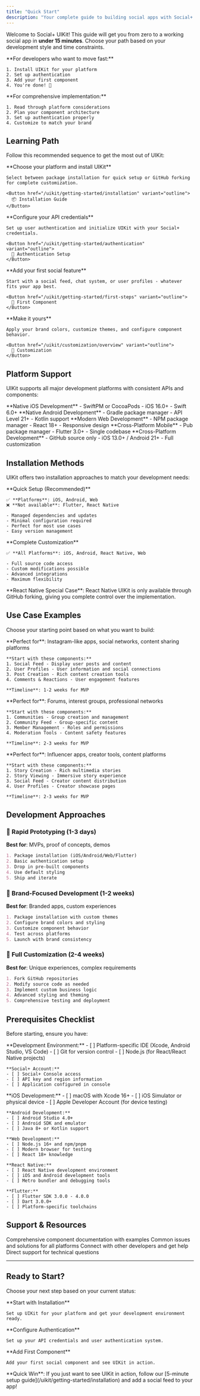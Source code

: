 ```yaml
---
title: "Quick Start"
description: "Your complete guide to building social apps with Social+ UIKit - from installation to your first component"
---
```


Welcome to Social+ UIKit! This guide will get you from zero to a working social app in **under 15 minutes**. Choose your path based on your development style and time constraints.

<CardGroup cols={2}>
  <Card title="Quick Start" icon="rocket">
    **For developers who want to move fast:**
    
    1. Install UIKit for your platform
    2. Set up authentication
    3. Add your first component
    4. You're done! 🎉
  </Card>
  <Card title="Complete Guide" icon="book">
    **For comprehensive implementation:**
    
    1. Read through platform considerations
    2. Plan your component architecture
    3. Set up authentication properly
    4. Customize to match your brand
  </Card>
</CardGroup>

## Learning Path

Follow this recommended sequence to get the most out of UIKit:

<Steps>
  <Step title="Installation">
    **Choose your platform and install UIKit**
    
    Select between package installation for quick setup or GitHub forking for complete customization.
    
    <Button href="/uikit/getting-started/installation" variant="outline">
      📦 Installation Guide
    </Button>
  </Step>
  
  <Step title="Authentication">
    **Configure your API credentials**
    
    Set up user authentication and initialize UIKit with your Social+ credentials.
    
    <Button href="/uikit/getting-started/authentication" variant="outline">
      🔑 Authentication Setup
    </Button>
  </Step>
  
  <Step title="First Component">
    **Add your first social feature**
    
    Start with a social feed, chat system, or user profiles - whatever fits your app best.
    
    <Button href="/uikit/getting-started/first-steps" variant="outline">
      🧩 First Component
    </Button>
  </Step>
  
  <Step title="Customization">
    **Make it yours**
    
    Apply your brand colors, customize themes, and configure component behavior.
    
    <Button href="/uikit/customization/overview" variant="outline">
      🎨 Customization
    </Button>
  </Step>
</Steps>

## Platform Support

UIKit supports all major development platforms with consistent APIs and components:

<CardGroup cols={3}>
  <Card title="iOS" icon="apple" href="/uikit/getting-started/installation#ios">
    **Native iOS Development**
    - SwiftPM or CocoaPods
    - iOS 16.0+
    - Swift 6.0+
  </Card>
  <Card title="Android" icon="android" href="/uikit/getting-started/installation#android">
    **Native Android Development**
    - Gradle package manager
    - API Level 21+
    - Kotlin support
  </Card>
    <Card title="Web (React)" icon="globe" href="/uikit/getting-started/installation#web-react">
    **Modern Web Development**
    - NPM package manager
    - React 18+
    - Responsive design
  </Card>
</CardGroup>

<CardGroup cols={2}>

  <Card title="Flutter" icon="flutter" href="/uikit/getting-started/installation#flutter">
    **Cross-Platform Mobile**
    - Pub package manager
    - Flutter 3.0+
    - Single codebase
  </Card>
    <Card title="React Native" icon="react" href="/uikit/getting-started/installation#react-native">
    **Cross-Platform Development**
    - GitHub source only
    - iOS 13.0+ / Android 21+
    - Full customization
  </Card>
</CardGroup>

## Installation Methods

UIKit offers two installation approaches to match your development needs:

<CardGroup cols={2}>
  <Card title="Package Installation" icon="cube">
    **Quick Setup (Recommended)**
    
    ✅ **Platforms**: iOS, Android, Web  
    ❌ **Not available**: Flutter, React Native
    
    - Managed dependencies and updates
    - Minimal configuration required
    - Perfect for most use cases
    - Easy version management
  </Card>
  <Card title="GitHub Fork" icon="code-fork">
    **Complete Customization**
    
    ✅ **All Platforms**: iOS, Android, React Native, Web
    
    - Full source code access
    - Custom modifications possible
    - Advanced integrations
    - Maximum flexibility
  </Card>
</CardGroup>

<Info>
**React Native Special Case**: React Native UIKit is only available through GitHub forking, giving you complete control over the implementation.
</Info>

## Use Case Examples

Choose your starting point based on what you want to build:

<Tabs>
  <Tab title="Social Media App">
    **Perfect for**: Instagram-like apps, social networks, content sharing platforms
    
    **Start with these components:**
    1. Social Feed - Display user posts and content
    2. User Profiles - User information and social connections
    3. Post Creation - Rich content creation tools
    4. Comments & Reactions - User engagement features
    
    **Timeline**: 1-2 weeks for MVP
  </Tab>
  
<Tab title="Community Platform">
    **Perfect for**: Forums, interest groups, professional networks
    
    **Start with these components:**
    1. Communities - Group creation and management
    2. Community Feed - Group-specific content
    3. Member Management - Roles and permissions
    4. Moderation Tools - Content safety features
    
    **Timeline**: 2-3 weeks for MVP
  </Tab>
  
  <Tab title="Content Creator Platform">
    **Perfect for**: Influencer apps, creator tools, content platforms
    
    **Start with these components:**
    1. Story Creation - Rich multimedia stories
    2. Story Viewing - Immersive story experience
    3. Social Feed - Creator content distribution
    4. User Profiles - Creator showcase pages
    
    **Timeline**: 2-3 weeks for MVP
  </Tab>
</Tabs>

## Development Approaches

### 🚀 Rapid Prototyping (1-3 days)
**Best for**: MVPs, proof of concepts, demos

```markdown
1. Package installation (iOS/Android/Web/Flutter)
2. Basic authentication setup
3. Drop in pre-built components
4. Use default styling
5. Ship and iterate
```

### 🎨 Brand-Focused Development (1-2 weeks)
**Best for**: Branded apps, custom experiences

```markdown
1. Package installation with custom themes
2. Configure brand colors and styling
3. Customize component behavior
4. Test across platforms
5. Launch with brand consistency
```

### 🔧 Full Customization (2-4 weeks)
**Best for**: Unique experiences, complex requirements

```markdown
1. Fork GitHub repositories
2. Modify source code as needed
3. Implement custom business logic
4. Advanced styling and theming
5. Comprehensive testing and deployment
```

## Prerequisites Checklist

Before starting, ensure you have:

<Tabs>
  <Tab title="Technical Requirements">
    **Development Environment:**
    - [ ] Platform-specific IDE (Xcode, Android Studio, VS Code)
    - [ ] Git for version control
    - [ ] Node.js (for React/React Native projects)
    
    **Social+ Account:**
    - [ ] Social+ Console access
    - [ ] API key and region information
    - [ ] Application configured in console
  </Tab>
  
  <Tab title="Platform-Specific">
    **iOS Development:**
    - [ ] macOS with Xcode 16+
    - [ ] iOS Simulator or physical device
    - [ ] Apple Developer Account (for device testing)
    
    **Android Development:**
    - [ ] Android Studio 4.0+
    - [ ] Android SDK and emulator
    - [ ] Java 8+ or Kotlin support
    
    **Web Development:**
    - [ ] Node.js 16+ and npm/pnpm
    - [ ] Modern browser for testing
    - [ ] React 18+ knowledge
    
    **React Native:**
    - [ ] React Native development environment
    - [ ] iOS and Android development tools
    - [ ] Metro bundler and debugging tools
    
    **Flutter:**
    - [ ] Flutter SDK 3.0.0 - 4.0.0
    - [ ] Dart 3.0.0+
    - [ ] Platform-specific toolchains
  </Tab>
</Tabs>

## Support & Resources

<CardGroup cols={2}>
  <Card title="Documentation" icon="book" href="/uikit/components/overview">
    Comprehensive component documentation with examples
  </Card>
  <Card title="Troubleshooting" icon="wrench" href="/uikit/troubleshooting/overview">
    Common issues and solutions for all platforms
  </Card>
  <Card title="Community" icon="users" href="https://community.socialplus.com">
    Connect with other developers and get help
  </Card>
  <Card title="Support" icon="life-ring" href="https://support.socialplus.com">
    Direct support for technical questions
  </Card>
</CardGroup>

---

## Ready to Start?

Choose your next step based on your current status:

<CardGroup cols={3}>
  <Card title="New to UIKit?" icon="play" href="/uikit/getting-started/installation">
    **Start with Installation**
    
    Set up UIKit for your platform and get your development environment ready.
  </Card>
  <Card title="Already Installed?" icon="key" href="/uikit/getting-started/authentication">
    **Configure Authentication**
    
    Set up your API credentials and user authentication system.
  </Card>
  <Card title="Ready to Build?" icon="puzzle-piece" href="/uikit/getting-started/first-steps">
    **Add First Component**
    
    Add your first social component and see UIKit in action.
  </Card>
</CardGroup>

<Tip>
**Quick Win**: If you just want to see UIKit in action, follow our [5-minute setup guide](/uikit/getting-started/installation) and add a social feed to your app!
</Tip>

